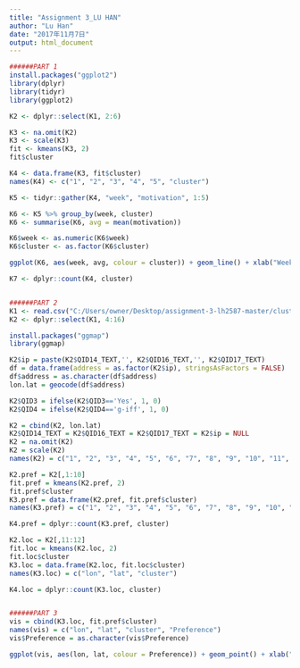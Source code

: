 ```yaml
---
title: "Assignment 3_LU HAN"
author: "Lu Han"
date: "2017年11月7日"
output: html_document
---
```


```r
######PART 1
install.packages("ggplot2") 
library(dplyr)
library(tidyr)
library(ggplot2)

K2 <- dplyr::select(K1, 2:6)

K3 <- na.omit(K2)
K3 <- scale(K3)
fit <- kmeans(K3, 2)
fit$cluster

K4 <- data.frame(K3, fit$cluster)
names(K4) <- c("1", "2", "3", "4", "5", "cluster")

K5 <- tidyr::gather(K4, "week", "motivation", 1:5)

K6 <- K5 %>% group_by(week, cluster)
K6 <- summarise(K6, avg = mean(motivation))

K6$week <- as.numeric(K6$week)
K6$cluster <- as.factor(K6$cluster)

ggplot(K6, aes(week, avg, colour = cluster)) + geom_line() + xlab("Week") + ylab("Average Motivation")

K7 <- dplyr::count(K4, cluster)


######PART 2
K1 <- read.csv("C:/Users/owner/Desktop/assignment-3-lh2587-master/cluster-class-data.csv")
K2 <- dplyr::select(K1, 4:16)

install.packages("ggmap")
library(ggmap)

K2$ip = paste(K2$QID14_TEXT,'', K2$QID16_TEXT,'', K2$QID17_TEXT)
df = data.frame(address = as.factor(K2$ip), stringsAsFactors = FALSE)
df$address = as.character(df$address)
lon.lat = geocode(df$address)

K2$QID3 = ifelse(K2$QID3=='Yes', 1, 0)
K2$QID4 = ifelse(K2$QID4=='g-iff', 1, 0)

K2 = cbind(K2, lon.lat)
K2$QID14_TEXT = K2$QID16_TEXT = K2$QID17_TEXT = K2$ip = NULL
K2 = na.omit(K2)
K2 = scale(K2)
names(K2) = c("1", "2", "3", "4", "5", "6", "7", "8", "9", "10", "11", "12") 

K2.pref = K2[,1:10]
fit.pref = kmeans(K2.pref, 2) 
fit.pref$cluster
K3.pref = data.frame(K2.pref, fit.pref$cluster)
names(K3.pref) = c("1", "2", "3", "4", "5", "6", "7", "8", "9", "10", "cluster") 

K4.pref = dplyr::count(K3.pref, cluster)

K2.loc = K2[,11:12]
fit.loc = kmeans(K2.loc, 2) 
fit.loc$cluster
K3.loc = data.frame(K2.loc, fit.loc$cluster)
names(K3.loc) = c("lon", "lat", "cluster") 

K4.loc = dplyr::count(K3.loc, cluster)


######PART 3
vis = cbind(K3.loc, fit.pref$cluster)
names(vis) = c("lon", "lat", "cluster", "Preference") 
vis$Preference = as.character(vis$Preference)

ggplot(vis, aes(lon, lat, colour = Preference)) + geom_point() + xlab("Longitude") + ylab("Latitude") 
```
